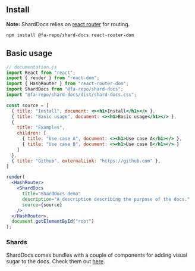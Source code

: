 ## Install

**Note:** ShardDocs relies on [react router](https://reacttraining.com/react-router/web/guides/quick-start) for routing.

```
npm install @fa-repo/shard-docs react-router-dom
```

## Basic usage

```jsx
// documentation.js
import React from "react";
import { render } from "react-dom";
import { HashRouter } from "react-router-dom";
import ShardDocs from "@fa-repo/shard-docs";
import "@fa-repo/shard-docs/dist/shard-docs.css";

const source = [
  { title: "Install", document: <><h1>Install</h1></> },
  { title: "Basic usage", document: <><h1>Basic usage</h1></> },
  {
    title: "Examples",
    children: [
      { title: "Use case A", document: <><h1>Use case A</h1></> },
      { title: "Use case B", document: <><h1>Use case B</h1></> }
    ]
  },
  { title: "Github", externalLink: "https://github.com" },
]

render(
  <HashRouter>
    <ShardDocs
      title="ShardDocs demo"
      description="A description describing the purpose of the docs."
      source={source}
    />
  </HashRouter>,
  document.getElementById("root")
);
```

### Shards

ShardDocs comes bundles with a couple of components for adding visual sugar to the docs. Check them out [here](#/shards).